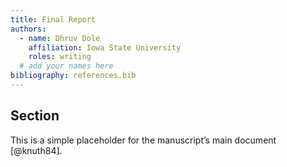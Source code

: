 ```yaml
---
title: Final Report
authors:
  - name: Dhruv Dole
    affiliation: Iowa State University
    roles: writing
  # add your names here
bibliography: references.bib
---
```


## Section
This is a simple placeholder for the manuscript's main document [@knuth84].
